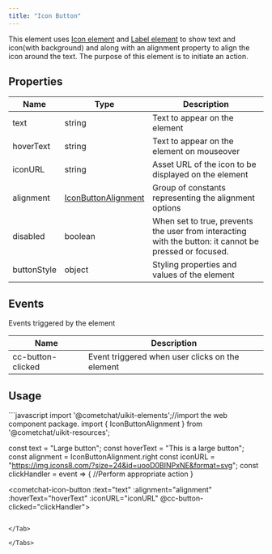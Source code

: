 ```yaml
---
title: "Icon Button"
---
```


This element uses [Icon element](/web-elements/icon) and [Label element](/web-elements/label) to show text and icon(with background) and along with an alignment property to align the icon around the text. The purpose of this element is to initiate an action.

## Properties

| Name        | Type                                                        | Description                                                                                            |
| ----------- | ----------------------------------------------------------- | ------------------------------------------------------------------------------------------------------ |
| text        | string                                                      | Text to appear on the element                                                                          |
| hoverText   | string                                                      | Text to appear on the element on mouseover                                                             |
| iconURL     | string                                                      | Asset URL of the icon to be displayed on the element                                                   |
| alignment   | [IconButtonAlignment](/web-shared/iconbuttonalignment) | Group of constants representing the alignment options                                                  |
| disabled    | boolean                                                     | When set to true, prevents the user from interacting with the button: it cannot be pressed or focused. |
| buttonStyle | object                                                      | Styling properties and values of the element                                                           |

## Events

Events triggered by the element

| Name              | Description                                     |
| ----------------- | ----------------------------------------------- |
| cc-button-clicked | Event triggered when user clicks on the element |

## Usage

<Tabs>
<Tab title="JavaScript">
```javascript
import '@cometchat/uikit-elements';//import the web component package.
import { IconButtonAlignment } from '@cometchat/uikit-resources';

const text = "Large button";
const hoverText = "This is a large button";
const alignment = IconButtonAlignment.right
const iconURL = "https://img.icons8.com/?size=24&id=uooD0BINPxNE&format=svg";
const clickHandler = event => {
	//Perform appropriate action
}


<cometchat-icon-button
:text="text"
:alignment="alignment"
:hoverText="hoverText"
:iconURL="iconURL"
@cc-button-clicked="clickHandler">
</cometchat-icon-button>
```

</Tab>

</Tabs>
